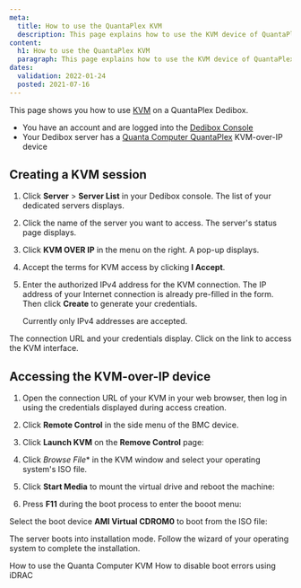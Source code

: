 ```yaml
---
meta:
  title: How to use the QuantaPlex KVM
  description: This page explains how to use the KVM device of QuantaPlex servers
content:
  h1: How to use the QuantaPlex KVM
  paragraph: This page explains how to use the KVM device of QuantaPlex servers
dates:
  validation: 2022-01-24
  posted: 2021-07-16
---
```



This page shows you how to use [KVM](/dedibox/kvm-over-ip/concepts/#kvm-over-ip) on a QuantaPlex Dedibox.

<Message type="requirement">

  - You have an account and are logged into the [Dedibox Console](https://console.online.net) 
  - Your Dedibox server has a [Quanta Computer QuantaPlex](https://www.qct.io) KVM-over-IP device

</Message>

## Creating a KVM session

1. Click **Server** > **Server List** in your Dedibox console. The list of your dedicated servers displays.

2. Click the name of the server you want to access. The server's status page displays.

3. Click **KVM OVER IP** in the menu on the right. A pop-up displays.

    <Lightbox src="scaleway_KVM.webp" alt="" />

4. Accept the terms for KVM access by clicking **I Accept**.

5. Enter the authorized IPv4 address for the KVM connection. The IP address of your Internet connection is already pre-filled in the form. Then click **Create** to generate your credentials.

    <Message type="note">

    Currently only IPv4 addresses are accepted.

    </Message>

The connection URL and your credentials display. Click on the link to access the KVM interface.

## Accessing the KVM-over-IP device

1. Open the connection URL of your KVM in your web browser, then log in using the credentials displayed during access creation. 

2. Click **Remote Control** in the side menu of the BMC device.

    <Lightbox src="scaleway_quantaplex_remote_control.webp" alt="" />

3. Click **Launch KVM** on the **Remove Control** page:

    <Lightbox src="scaleway_quantaplex_launch_kvm.webp" alt="" />

4. Click **Browse* File** in the KVM window and select your operating system's ISO file. 

    <Lightbox src="scaleway_quantaplex_browse_file.webp" alt="" />

5. Click **Start Media** to mount the virtual drive and reboot the machine:

  <Lightbox src="scaleway_quantaplex_start_media.webp" alt="" />

6. Press **F11** during the boot process to enter the booot menu:

  <Lightbox src="scaleway_quantaplex_f11.webp" alt="" />

Select the boot device **AMI Virtual CDROM0** to boot from the ISO file:

  <Lightbox src="scaleway_quantaplex_vcdrom.webp" alt="" />

The server boots into installation mode. Follow the wizard of your operating system to complete the installation. 


<Navigation title="See Also">
  <PreviousButton to="/dedibox/kvm-over-ip/how-to/quanta-computer/">How to use the Quanta Computer KVM</PreviousButton>
  <NextButton to="/dedibox/kvm-over-ip/how-to/disable-boot-errors-idrac/">How to disable boot errors using iDRAC</NextButton>
</Navigation>